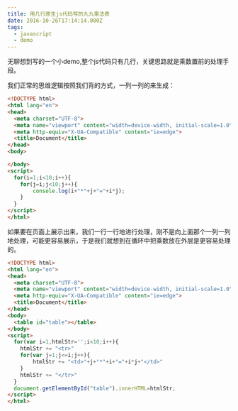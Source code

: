 ```yaml
---
title: 用几行原生js代码写的九九乘法表
date: 2016-10-26T17:14:14.000Z
tags:
  - javascript
  - demo
---
```


无聊想到写的一个小demo,整个js代码只有几行，关键思路就是乘数置前的处理手段。

我们正常的思维逻辑按照我们背的方式，一列一列的来生成：

```html
<!DOCTYPE html>
<html lang="en">
<head>
  <meta charset="UTF-8">
  <meta name="viewport" content="width=device-width, initial-scale=1.0">
  <meta http-equiv="X-UA-Compatible" content="ie=edge">
  <title>Document</title>
</head>
<body>

</body>
<script>
  for(i=1;i<10;i++){
    for(j=i;j<10;j++){
        console.log(i+"*"+j+"="+i*j);
    }
  }
</script>
</html>
```

如果要在页面上展示出来，我们一行一行地进行处理，刚不是向上面那个一列一列地处理，可能更容易展示，于是我们就想到在循环中把乘数放在外层是更容易处理的。

```html
<!DOCTYPE html>
<html lang="en">
<head>
  <meta charset="UTF-8">
  <meta name="viewport" content="width=device-width, initial-scale=1.0">
  <meta http-equiv="X-UA-Compatible" content="ie=edge">
  <title>Document</title>
</head>
<body>
  <table id="table"></table>
</body>
<script>
  for(var i=1,htmlStr='';i<10;i++){
    htmlStr += "<tr>"
    for(var j=1;j<=i;j++){
        htmlStr += "<td>"+j+"*"+i+"="+i*j+"</td>"
    }
    htmlStr += "</tr>"
  }
  document.getElementById("table").innerHTML=htmlStr;
</script>
</html>
```
